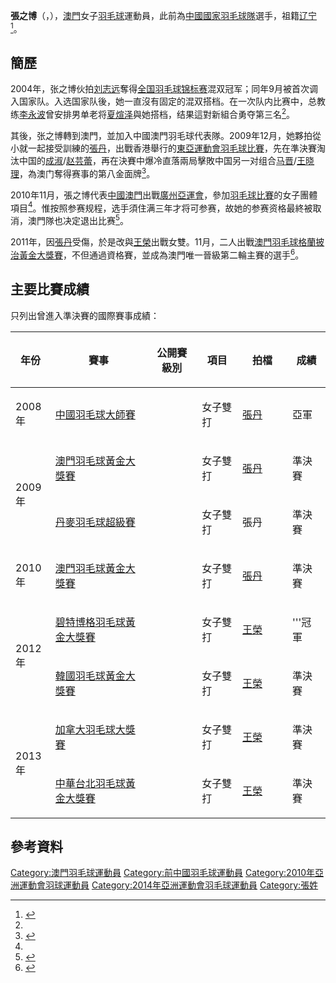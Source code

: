 {{noteTA|G1=Badminton}}
{{Infobox 羽球選手
| playername              = 張之博
| image                   = ZHANG Zhibo EAG2009.jpg
| size                    = 200px
| caption                 = 
| birth_name              = 
| date_of_birth           = {{birth_date_and_age|1982|3|23}}<ref name="廣州亞運">[http://www.gz2010.cn/info/CHN_CHN/ZB/ZBB101A_BD@@@@@@@@@@@@@@@CHN_number=253339.html 2010年廣州亞運會官方網站 羽毛球 - 张之博 - 简历]</ref>
| place_of_birth          = {{CHN}}[[辽宁省|辽宁省]]
| height                  = {{height|m=1.66}}<ref name="廣州亞運"/>
| weight                  = {{weight|kg=56}}<ref name="廣州亞運"/>
| event                   = 女子雙打
| country                 = {{MAC-CHN}}
| years_active            = 
| handedness              = 
| coach                   = 
| highest_ranking         = 第23位（女雙-[[張丹_(羽毛球運動員)|張丹]]）
| date_of_highest_ranking = 2010年8月5日<ref name="highest-ranking">[http://bwfcontent.tournamentsoftware.com/ranking/player.aspx?id=3043&player=108039 BWF World Ranking - Ranking progress of ZHANG Zhibo (51292)]{{en}}</ref>
| current_ranking         = 第80位（女雙-[[王榮_(羽毛球運動員)|王榮]]）
| date_of_current_ranking = 2012年2月23日<ref>[http://www.tournamentsoftware.com/ranking/category.aspx?id=3043&category=475 BWF World Ranking - BWF世界排名榜 (2/23/2012) -  Women's doubles]{{en}}</ref>
| played                  = 28勝–25負（女双）
| titles                  = 
| bwf_profile             = 27274383-430D-4967-A2A4-1EF4B3D529B5
| bwf_id                  = 51292
| updated                 = 2012年2月25日
}}
{{MedalTableTop}}
{{MedalSport | 女子[[羽毛球|羽毛球]]}}
{{MedalCountry | {{MAC-CHN}}}}
{{MedalCompetition | [[東亞運動會|東亞運動會]]}}
{{MedalGold | [[2009年東亞運動會|2009年 香港]] | [[2009年東亞運動會羽毛球比賽|女子雙打]] }}
{{MedalCountry | {{flagicon|MAC}}勁青體育會 }}
{{MedalCompetition | [[全澳羽毛球公開賽|全澳羽毛球公開賽]]}}
{{MedalGold  | 2014年 澳門 | 女子雙打 }}
{{MedalBottom}}
'''張之博'''（{{lang|en|'''ZHANG Zhi Bo '''}}，{{bd|1982年|3月23日}}），[[澳門|澳門]]女子[[羽毛球|羽毛球]]運動員，此前為[[中國國家羽毛球隊|中國國家羽毛球隊]]選手，祖籍[[辽宁|辽宁]]<ref name="沈阳今报">{{cite news|title=与张之博组合颇引人注目 夏煊泽：新目标给我新动力|url=http://sports.sina.com.cn/s/2005-01-20/0945475121s.shtml|newspaper=沈阳今报|date=2005-01-20|accessdate=2011-12-01|archive-date=2013-01-01|archive-url=https://archive.today/20130101172609/http://sports.sina.com.cn/s/2005-01-20/0945475121s.shtml|dead-url=no}}</ref>。

== 簡歷 ==
2004年，张之博伙拍[[刘志远_(羽毛球)|刘志远]]奪得[[中国全国羽毛球单项锦标赛|全国羽毛球锦标赛]]混双冠军；同年9月被首次调入国家队。入选国家队後，她一直沒有固定的混双搭档。在一次队内比赛中，总教练[[李永波|李永波]]曾安排男单老将[[夏煊泽|夏煊泽]]與她搭档，结果這對新組合勇夺第三名<ref name="沈阳今报"/>。

其後，张之博轉到澳門，並加入中國澳門羽毛球代表隊。2009年12月，她夥拍從小就一起接受訓練的[[張丹_(羽毛球運動員)|張丹]]，出戰香港舉行的[[2009年東亞運動會羽毛球比賽|東亞運動會羽毛球比賽]]，先在準決賽淘汰中国的[[成淑|成淑]]/[[赵芸蕾|赵芸蕾]]，再在決賽中爆冷直落兩局擊敗中国另一对组合[[马晋|马晋]]/[[王晓理|王晓理]]，為澳门奪得赛事的第八金面牌<ref>{{cite news|title=张丹张之博为澳门羽球首夺冠|url=http://www.chinabadminton.com/scdd/20091214102929.asp|newspaper=澳门日报|date=2009-12-14}}{{dead link|date=2018年2月 |bot=InternetArchiveBot |fix-attempted=yes }}</ref>。

2010年11月，張之博代表[[2010年亞洲運動會中國澳門代表團|中國澳門]]出戰[[廣州|廣州]][[2010年亞洲運動會|亞運會]]，參加[[2010年亞洲運動會羽毛球比賽|羽毛球比賽]]的女子團體項目<ref name="廣州亞運"/>。惟按照参赛规程，选手須住满三年才将可参赛，故她的参赛资格最終被取消，澳門隊也决定退出比赛<ref>{{cite news|title=澳门羽球女团宣布退赛 国羽直接晋级复仇韩国|url=http://sports.qq.com/a/20101111/000034.htm|newspaper=腾讯体育|date=2010-11-11|accessdate=2011-12-01|archive-date=2012-07-14|archive-url=https://archive.today/20120714105212/http://sports.qq.com/a/20101111/000034.htm|dead-url=no}}</ref>。

2011年，因[[張丹_(羽毛球運動員)|張丹]]受傷，於是改與[[王榮_(羽毛球運動員)|王榮]]出戰女雙。11月，二人出戰[[2011年澳門羽毛球格蘭披治黃金大獎賽|澳門羽毛球格蘭披治黃金大獎賽]]，不但通過資格賽，並成為澳門唯一晉級第二輪主賽的選手<ref>{{cite news|title=王榮張之博有信心獲佳績|url=http://www.macaodaily.com/html/2011-12/01/content_652054.htm|newspaper=《澳門日報》|date=2011-12-01|deadurl=yes|archiveurl=https://web.archive.org/web/20111205021340/http://www.macaodaily.com/html/2011-12/01/content_652054.htm|archivedate=2011-12-05}}</ref>。

==主要比賽成績==
只列出曾進入準決賽的國際賽事成績：
{| class=wikitable style="text-align:center; font-size:small;" 
!width="50"|年份
!width="180"|賽事
!width="80"|公開賽級別
!width="60"|項目
!width="80"|拍檔
!width="50"|成績
|-
!rowspan="1"|2008年
|[[2008年中國羽毛球大師賽|中國羽毛球大師賽]]
|{{BWFSS}}
|女子雙打
|[[張丹_(羽毛球運動員)|張丹]]
|bgcolor="silver"|亞軍
|-
!rowspan="2"|2009年
|[[2009年澳門羽毛球格蘭披治黃金大獎賽|澳門羽毛球黃金大獎賽]]
|{{BWFGPG}}
|女子雙打
|[[張丹_(羽毛球運動員)|張丹]]
|bgcolor="#b8860b"|準決賽
|-
|[[2009年丹麥羽毛球超級賽|丹麥羽毛球超級賽]]
|{{BWFSS}}
|女子雙打
|張丹
|bgcolor="#b8860b"|準決賽
|-
!rowspan="1"|2010年
|[[2010年澳門羽毛球格蘭披治黃金大獎賽|澳門羽毛球黃金大獎賽]]
|{{BWFGPG}}
|女子雙打
|[[張丹_(羽毛球運動員)|張丹]]
|bgcolor="#b8860b"|準決賽
|-
!rowspan="2"|2012年
|[[2012年碧特博格羽毛球黃金大獎賽|碧特博格羽毛球黃金大獎賽]]
|{{BWFGPG}}
|女子雙打
|[[王榮_(羽毛球運動員)|王榮]]
|bgcolor="gold"|'''冠軍
|-
|[[2012年韓國羽毛球黃金大獎賽|韓國羽毛球黃金大獎賽]]
|{{BWFGPG}}
|女子雙打
|[[王榮_(羽毛球運動員)|王榮]]
|bgcolor="#b8860b"|準決賽
|-
!rowspan="2"|2013年
|[[2013年加拿大羽毛球大獎賽|加拿大羽毛球大獎賽]]
|{{BWFGP}}
|女子雙打
|[[王榮_(羽毛球運動員)|王榮]]
|bgcolor="#b8860b"|準決賽
|-
|[[2013年中華台北羽毛球黃金大獎賽|中華台北羽毛球黃金大獎賽]]
|{{BWFGPG}}
|女子雙打
|[[王榮_(羽毛球運動員)|王榮]]
|bgcolor="#b8860b"|準決賽
|}
{{BWF賽事級別索引/2007}}

== 參考資料 ==
{{Reflist}}

{{DEFAULTSORT:ZHANG Zhi Bo}}
[[Category:澳門羽毛球運動員|Category:澳門羽毛球運動員]]
[[Category:前中國羽毛球運動員|Category:前中國羽毛球運動員]]
[[Category:2010年亞洲運動會羽球運動員|Category:2010年亞洲運動會羽球運動員]]
[[Category:2014年亞洲運動會羽毛球運動員|Category:2014年亞洲運動會羽毛球運動員]]
[[Category:張姓|Category:張姓]]